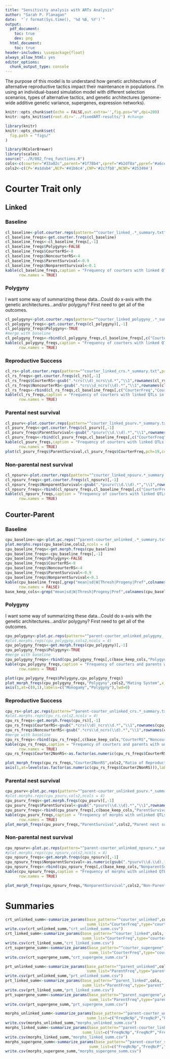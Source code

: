 ```yaml
---
title: "Sensitivity analysis with ARTs Analysis"
author: "Sarah P. Flanagan"
date:  "`r format(Sys.time(), '%d %B, %Y')`"
output:
  pdf_document:
    toc: true
    dev: png
  html_document: 
    toc: true  
header-includes: \usepackage{float}
always_allow_html: yes
editor_options: 
  chunk_output_type: console
---
```


<style>
p.caption {
  font-size: 0.85em;
  background-color: #f5f5f5
}
</style>

The purpose of this model is to understand how genetic architectures of alternative reproductive tactics impact their maintenance in populations. I'm using an individual-based simulation model with different selection scenarios, types of alternative tactics, and genetic architectures (genome-wide additive genetic variance, supergenes, expression networks).

```r
knitr::opts_chunk$set(echo = FALSE,out.extra='',fig.pos="H",dpi=200)
knitr::opts_knit$set(root.dir='../fixedART-results/') #change
```
```r
library(knitr)
knitr::opts_chunk$set(
  fig.path = "figs/"
)
```
```r
library(RColorBrewer)
library(scales)
source("../R/002_freq_functions.R")
cols<-c(courter="#33a02c",parent="#1f78b4",cpref="#b2df8a",ppref="#a6cee3")
cols2<-c(CP='#a1dab4',NCP='#41b6c4',CNP='#2c7fb8',NCNP='#253494')
```


# Courter Trait only

## Linked

### Baseline

```r
cl_baseline<-plot.courter.reps(pattern="^courter_linked_.*_summary.txt",path="baseline",cols,make.plot=TRUE)
cl_baseline_freqs<-get.courter.freqs(cl_baseline)
cl_baseline_freqs<-cl_baseline_freqs[,-1]
cl_baseline_freqs$Polygyny<-FALSE
cl_baseline_freqs$CourterRS<-8
cl_baseline_freqs$NoncourterRS<-4
cl_baseline_freqs$ParentSurvival<-0.9
cl_baseline_freqs$NonparentSurvival<-0.1
kable(cl_baseline_freqs,caption = "Frequency of courters with linked QTLs in final generation - baseline conditions",
      row.names = TRUE)
```

### Polygyny

I want some way of summarizing these data...Could do x-axis with the genetic architectures...and/or polygyny? First need to get all of the outcomes.

```r
cl_polygyny<-plot.courter.reps(pattern="^courter_linked_polygyny_.*_summary.txt",path="sensitivity",cols,make.plot=TRUE)
cl_polygyny_freqs<-get.courter.freqs(cl_polygyny)[,-1]
cl_polygyny_freqs$Polygyny<-TRUE
#merge with baseline
cl_polygyny_freqs<-rbind(cl_polygyny_freqs,cl_baseline_freqs[,c("CourterFreq","CourterW","NonCourterW","Polygyny")])
kable(cl_polygyny_freqs,caption = "Frequency of courters with linked QTLs in final generation - polygyny",
      row.names = TRUE)


```

### Reproductive Success


```r
cl_rs<-plot.courter.reps(pattern="^courter_linked_crs.*_summary.txt",path="sensitivity",cols,make.plot=TRUE)
cl_rs_freqs<-get.courter.freqs(cl_rs)[,-1]
cl_rs_freqs$CourterRS<-gsub(".*crs(\\d)_ncrs\\d.*","\\1",rownames(cl_rs_freqs))
cl_rs_freqs$NoncourterRS<-gsub(".*crs\\d_ncrs(\\d).*","\\1",rownames(cl_rs_freqs))
cl_rs_freqs<-rbind(cl_rs_freqs,cl_baseline_freqs[,c("CourterFreq","CourterW","NonCourterW","CourterRS","NoncourterRS")])
kable(cl_rs_freqs,caption = "Frequency of courters with linked QTLs in final generation - rs",
      row.names = TRUE)
```

### Parental nest survival


```r
cl_psurv<-plot.courter.reps(pattern="^courter_linked_psurv.*_summary.txt",path="sensitivity",cols,make.plot=TRUE)
cl_psurv_freqs<-get.courter.freqs(cl_psurv)[,-1]
cl_psurv_freqs$ParentSurvival<-gsub(".*psurv(\\d.\\d).*","\\1",rownames(cl_psurv_freqs))
cl_psurv_freqs<-rbind(cl_psurv_freqs,cl_baseline_freqs[,c("CourterFreq","CourterW","NonCourterW","ParentSurvival")])
kable(cl_psurv_freqs,caption = "Frequency of courters with linked QTLs in final generation - parental nest survival",
      row.names = TRUE)
plot(cl_psurv_freqs$ParentSurvival,cl_psurv_freqs$CourterFreq,pch=19,col=alpha(cols["courter"],0.5),ylim=c(0,1))

```

### Non-parental nest survival


```r
cl_npsurv<-plot.courter.reps(pattern="^courter_linked_npsurv.*_summary.txt",path="sensitivity",cols,make.plot=TRUE)
cl_npsurv_freqs<-get.courter.freqs(cl_npsurv)[,-1]
cl_npsurv_freqs$NonparentSurvival<-gsub(".*psurv(\\d.\\d).*","\\1",rownames(cl_npsurv_freqs))
cl_npsurv_freqs<-rbind(cl_npsurv_freqs,cl_baseline_freqs[,c("CourterFreq","CourterW","NonCourterW","NonparentSurvival")])
kable(cl_npsurv_freqs,caption = "Frequency of courters with linked QTLs in final generation - nonparent nest survival",
      row.names = TRUE)
```



## Courter-Parent

### Baseline

```r
cpu_baseline<-up<-plot.pc.reps("^parent-courter_unlinked_.*_summary.txt",path="baseline",cols,make.plot=TRUE)
plot.morphs.reps(cpu_baseline,cols2,ncols = 4)
cpu_baseline_freqs<-get.morph.freqs(cpu_baseline)
cpu_baseline_freqs<-cpu_baseline_freqs[,-1]
cpu_baseline_freqs$Polygyny<-FALSE
cpu_baseline_freqs$CourterRS<-8
cpu_baseline_freqs$NoncourterRS<-4
cpu_baseline_freqs$ParentSurvival<-0.9
cpu_baseline_freqs$NonparentSurvival<-0.1
kable(cpu_baseline_freqs[,grep("mean|sd|W|Thresh|Progeny|Pref",colnames(cpu_baseline_freqs),invert = TRUE)],caption = "Frequency of morphs in final generation",
      row.names = FALSE)
base_keep_cols<-grep("mean|sd|W|Thresh|Progeny|Pref",colnames(cpu_baseline_freqs),invert = TRUE,value = TRUE)[1:10]
```


### Polygyny

I want some way of summarizing these data...Could do x-axis with the genetic architectures...and/or polygyny? First need to get all of the outcomes.

```r
cpu_polygyny<-plot.pc.reps(pattern="^parent-courter_unlinked_polygyny_.*_summary.txt",path="sensitivity",cols,make.plot=TRUE)
#plot.morphs.reps(cpu_polygyny,cols2,ncols = 4)
cpu_polygyny_freqs<-get.morph.freqs(cpu_polygyny)[,-1]
cpu_polygyny_freqs$Polygyny<-TRUE
#merge with baseline
cpu_polygyny_freqs<-rbind(cpu_polygyny_freqs[,c(base_keep_cols,"Polygyny")],cpu_baseline_freqs[,c(base_keep_cols,"Polygyny")])
kable(cpu_polygyny_freqs,caption = "Frequency of courters and parents with unanchored QTLs in final generation - polygyny",
      row.names = TRUE)

plot(cpu_polygyny_freqs$Polygyny,cpu_polygyny_freqs)
plot_morph_freqs(cpu_polygyny_freqs,"Polygyny",cols2,"Mating System",x_lim = c(-0.25,1.25),yname_pos = -0.35,xaxt='n')
axis(1,at=c(0,1),labels=c("Monogamy","Polygyny"),lwd=0)
```

### Reproductive Success


```r
cpu_rs<-plot.pc.reps(pattern="^parent-courter_unlinked_crs.*_summary.txt",path="sensitivity",cols,make.plot=TRUE)
#plot.morphs.reps(cpu_rs,cols2,ncols = 4)
cpu_rs_freqs<-get.morph.freqs(cpu_rs)[,-1]
cpu_rs_freqs$CourterRS<-gsub(".*crs(\\d)_ncrs\\d.*","\\1",rownames(cpu_rs_freqs))
cpu_rs_freqs$NoncourterRS<-gsub(".*crs\\d_ncrs(\\d).*","\\1",rownames(cpu_rs_freqs))
#merge with baseline
cpu_rs_freqs<-rbind(cpu_rs_freqs[,c(base_keep_cols,"CourterRS","NoncourterRS")],cpu_baseline_freqs[,c(base_keep_cols,"CourterRS","NoncourterRS")])
kable(cpu_rs_freqs,caption = "Frequency of courters and parents with unanchored QTLs in final generation - reproductive success",
      row.names = TRUE)
cpu_rs_freqs$Courter2NonRS<-as.factor(as.numeric(cpu_rs_freqs$CourterRS)/as.numeric(cpu_rs_freqs$NoncourterRS))

plot_morph_freqs(cpu_rs_freqs,"Courter2NonRS",cols2,"Ratio of Reproductive Allocation\nCourter:Non-Courter",xaxt='n',x_lim = c(0.15,5.5),yname_pos = -0.2)
axis(1,at=levels(as.factor(as.numeric(cpu_rs_freqs$Courter2NonRS))),labels = levels(cpu_rs_freqs$Courter2NonRS))

```

### Parental nest survival


```r
cpu_psurv<-plot.pc.reps(pattern="^parent-courter_unlinked_psurv.*_summary.txt",path="sensitivity",cols,make.plot=TRUE)
#plot.morphs.reps(cpu_psurv,cols2,ncols = 4)
cpu_psurv_freqs<-get.morph.freqs(cpu_psurv)[,-1]
cpu_psurv_freqs$ParentSurvival<-gsub(".*psurv(\\d.\\d).*","\\1",rownames(cpu_psurv_freqs))
cpu_psurv_freqs<-rbind(cpu_psurv_freqs[,c(base_keep_cols,"ParentSurvival")],cpu_baseline_freqs[,c(base_keep_cols,"ParentSurvival")])
kable(cpu_psurv_freqs,caption = "Frequency of morphs with unlinked QTLs in final generation - parental nest survival",
      row.names = TRUE)
plot_morph_freqs(cpu_psurv_freqs,"ParentSurvival",cols2,"Parent nest survival")
```

### Non-parental nest survival


```r
cpu_npsurv<-plot.pc.reps(pattern="^parent-courter_unlinked_npsurv.*_summary.txt",path="sensitivity",cols,make.plot=TRUE)
#plot.morphs.reps(cpu_npsurv,cols2,ncols = 4)
cpu_npsurv_freqs<-get.morph.freqs(cpu_npsurv)[,-1]
cpu_npsurv_freqs$NonparentSurvival<-as.numeric(gsub(".*psurv(\\d.\\d).*","\\1",rownames(cpu_npsurv_freqs)))
cpu_npsurv_freqs<-rbind(cpu_npsurv_freqs[,c(base_keep_cols,"NonparentSurvival")],cpu_baseline_freqs[,c(base_keep_cols,"NonparentSurvival")])
kable(cpu_npsurv_freqs,caption = "Frequency of morphs with unlinked QTLs in final generation - nonparental nest survival",
      row.names = TRUE)
```

```r
plot_morph_freqs(cpu_npsurv_freqs,"NonparentSurvival",cols2,"Non-Parent nest survival")
```


# Summaries

```r
crt_unlinked_summ<-summarize_params(base_pattern="^courter_unlinked",cols,
                                    summ_list="CourterFreq",type="courter")
write.csv(crt_unlinked_summ,"crt_unlinked_summ.csv")
crt_linked_summ<-summarize_params(base_pattern="^courter_linked",cols,
                                  summ_list="CourterFreq",type="courter")
write.csv(crt_linked_summ,"crt_linked_summ.csv")
crt_supergene_summ<-summarize_params(base_pattern="^courter_supergene",cols,
                                     summ_list="CourterFreq",type="courter")
write.csv(crt_supergene_summ,"crt_supergene_summ.csv")
```

```r
prt_unlinked_summ<-summarize_params(base_pattern="^parent_unlinked",cols,
                                    summ_list="ParentFreq",type="parent")
write.csv(prt_unlinked_summ,"prt_unlinked_summ.csv")
prt_linked_summ<-summarize_params(base_pattern="^parent_linked",cols,
                                  summ_list="ParentFreq",type="parent")
write.csv(prt_linked_summ,"prt_linked_summ.csv")
prt_supergene_summ<-summarize_params(base_pattern="^parent_supergene",cols,
                                     summ_list="ParentFreq",type="parent")
write.csv(prt_supergene_summ,"prt_supergene_summ.csv")
```

```r
morphs_unlinked_summ<-summarize_params(base_pattern="^parent-courter_unlinked",cols,
                                    summ_list=c("FreqNcNp","FreqNcP","FreqCNp","FreqCP"),type="morphs")
write.csv(morphs_unlinked_summ,"morphs_unlinked_summ.csv")
morphs_linked_summ<-summarize_params(base_pattern="^parent-courter_linked",cols,
                                  summ_list=c("FreqNcNp","FreqNcP","FreqCNp","FreqCP"),type="morphs")
write.csv(morphs_linked_summ,"morphs_linked_summ.csv")
morphs_supergene_summ<-summarize_params(base_pattern="^parent-courter_supergene",cols,
                                     summ_list=c("FreqNcNp","FreqNcP","FreqCNp","FreqCP"),type="morphs")
write.csv(morphs_supergene_summ,"morphs_supergene_summ.csv")
```
